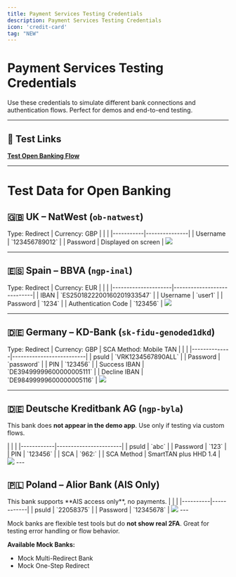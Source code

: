 ```yaml
---
title: Payment Services Testing Credentials
description: Payment Services Testing Credentials
icon: 'credit-card'
tag: "NEW"
---
```


# Payment Services Testing Credentials

Use these credentials to simulate different bank connections and authentication flows. Perfect for demos and end-to-end testing.

---

## 🔗 Test Links

[**Test Open Banking Flow**](https://paymentsdemo.vercel.app/challenge-deposit?fname=John&lname=Kohlbacker&transactionId=2h45-yuy56-u8iy65)

---

# Test Data for Open Banking

## 🇬🇧 UK – NatWest (`ob-natwest`)

<Note>
Type: Redirect | Currency: GBP
</Note>

<Expandable title="UK – NatWest (`ob-natwest`)">
|           |              |
|-----------|---------------|
| Username  | `123456789012` |
| Password  | Displayed on screen |
</Expandable>

<Frame>
  <img src="/images/NatWestBank.png" />
</Frame>

---

## 🇪🇸 Spain – BBVA (`ngp-inal`)

<Note>
Type: Redirect | Currency: EUR
</Note>

<Expandable title="Spain – BBVA (`ngp-inal`)">
|           |              |
|---------------------|----------------------------|
| IBAN                | `ES2501822200160201933547` |
| Username            | `user1`                    |
| Password            | `1234`                     |
| Authentication Code | `123456`                   |
</Expandable>

<Frame>
  <img src="/images/BBVABank.png" />
</Frame>

---

## 🇩🇪 Germany – KD-Bank (`sk-fidu-genoded1dkd`)

<Note>
Type: Redirect | Currency: GBP | SCA Method: Mobile TAN
</Note>

<Expandable title="Germany – KD-Bank (`sk-fidu-genoded1dkd`)">
|              |                          |
|--------------|--------------------------|
| psuId        | `VRK1234567890ALL`       |
| Password     | `password`               |
| PIN          | `123456`                 |
| Success IBAN | `DE39499999600000005111` |
| Decline IBAN | `DE98499999600000005116` |
</Expandable>

<Frame>
  <img src="/images/KDBank.png" />
</Frame>

---

## 🇩🇪 Deutsche Kreditbank AG (`ngp-byla`)

<Note>This bank does **not appear in the demo app**. Use only if testing via custom flows.</Note>

<Expandable title="Germany – Deutsche Kreditbank AG (`ngp-byla`)">
|            |                       |
|------------|-----------------------|
| psuId      | `abc`                 |
| Password   | `123`                 |
| PIN        | `123456`              |
| SCA        | `962:`                |
| SCA Method | SmartTAN plus HHD 1.4 |
</Expandable>

<Frame>
  <img src="/images/DKBBank.png" />
</Frame>
---

## 🇵🇱 Poland – Alior Bank (AIS Only)
<Note>
This bank supports **AIS access only**, no payments.
</Note>

<Expandable title="Poland – Alior Bank (AIS Only)">
|          |            |
|----------|------------|
| psuId    | `22058375` |
| Password | `12345678` |
</Expandable>

<Frame>
  <img src="/images/AliorBank.png" />
</Frame>
---

<Info>Mock banks are flexible test tools but do **not show real 2FA**. Great for testing error handling or flow behavior.</Info>

**Available Mock Banks:**
- Mock Multi-Redirect Bank
- Mock One-Step Redirect







